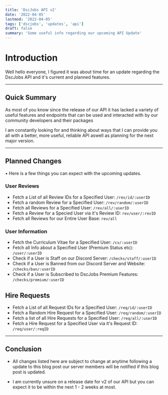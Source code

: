 ```yaml
---
title: 'DscJobs API v2'
date: '2022-04-05'
lastmod: '2022-04-05'
tags: ['dscjobs', 'updates', 'api']
draft: false
summary: 'Some useful info regarding our upcoming API Update'
---
```


# Introduction
Well hello everyone, I figured it was about time for an update
regarding the DscJobs API and it's current and planned features.

---

## Quick Summary
As most of you know since the release of our API it has lacked
a variety of useful features and endpoints that can be used and
interacted with by our community developers and their packages

I am constantly looking for and thinking about ways that I can
provide you all with a better, more useful, reliable API aswell
as planning for the next major version.


---

## Planned Changes
• Here is a few things you can expect with the upcoming updates.

### User Reviews
- Fetch a List of all Review IDs for a Specified User: `/rev/id/:userID`
- Fetch a random Review for a Specified User: `/rev/random/:userID`
- Fetch all Reviews for a Specified User: `/rev/all/:userID`
- Fetch a Review for a Specied User via it's Review ID: `rev/user/:revID`
- Fetch all Reviews for our Entire User Base: `rev/all`

### User Information
- Fetch the Curriculum Vitae for a Specified User: `/cv/:userID`
- Fetch all Info about a Specified User (Premium Status etc): `/user/:userID`
- Check if a User is Staff on our Discord Server: `/checks/staff/:userID`
- Check if a User is Banned from our Discord Server and Website: `/checks/ban/:userID`
- Check if a User is Subscribed to DscJobs Premium Features: `/checks/premium/:userID`

## Hire Requests
- Fetch a List of all Request IDs for a Specified User: `/req/id/:userID`
- Fetch a Random Hire Request for a Specified User: `/req/random/:userID`
- Fetch a list of all Hire Requests for a Specified User: `/req/all/:userID`
- Fetch a Hire Request for a Specified User via it's Request ID: `/req/user/:reqID`

---

## Conclusion
- All changes listed here are subject to change at anytime following a update to this blog post
our server members will be notified if this blog post is updated.

- I am currently unsure on a release date for v2 of our API but you can expect it to be within
the next 1 - 2 weeks at most.

